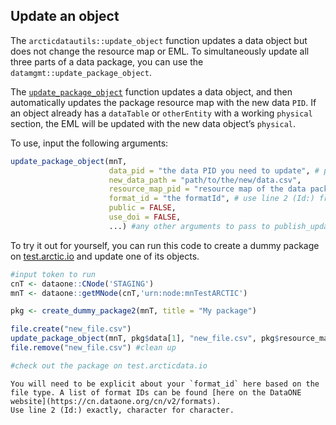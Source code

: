 ## Update an object

The `arcticdatautils::update_object` function updates a data object but does not change the resource map or EML. To simultaneously update all three parts of a data package, you can use the `datamgmt::update_package_object`.

The [`update_package_object`](https://nceas.github.io/datamgmt/reference/update_package_object.html) function updates a data object, and then automatically updates the package resource map with the new data `PID`. If an object already has a `dataTable` or `otherEntity` with a working `physical` section, the EML will be updated with the new data object’s `physical`.

To use, input the following arguments:

```r
update_package_object(mnT,
                      data_pid = "the data PID you need to update", # pkg$data
                      new_data_path = "path/to/the/new/data.csv",
                      resource_map_pid = "resource map of the data package", # pkg$resource_map
                      format_id = "the formatId", # use line 2 (Id:) from https://cn.dataone.org/cn/v2/formats
                      public = FALSE,
                      use_doi = FALSE,
                      ...) #any other arguments to pass to publish_update (child_pids, etc)
```

To try it out for yourself, you can run this code to create a dummy package on [test.arctic.io](https://test.arctic.io) and update one of its objects.

```r
#input token to run
cnT <- dataone::CNode('STAGING')
mnT <- dataone::getMNode(cnT,'urn:node:mnTestARCTIC')

pkg <- create_dummy_package2(mnT, title = "My package")

file.create("new_file.csv")
update_package_object(mnT, pkg$data[1], "new_file.csv", pkg$resource_map, format_id = "text/csv")
file.remove("new_file.csv") #clean up

#check out the package on test.arcticdata.io
```

```block
You will need to be explicit about your `format_id` here based on the file type. A list of format IDs can be found [here on the DataONE website](https://cn.dataone.org/cn/v2/formats).
Use line 2 (Id:) exactly, character for character.
```
